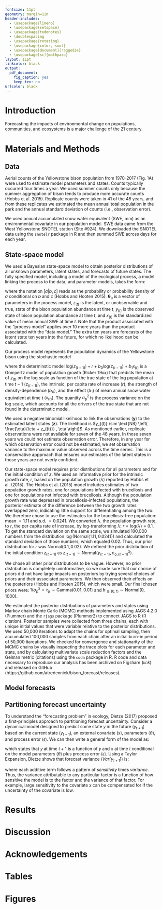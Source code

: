 ```yaml
---
fontsize: 11pt
geometry: margin=1in
header-includes:
  - \usepackage{lineno}
  - \usepackage{setspace}
  - \usepackage{todonotes}
  - \doublespacing
  - \usepackage{rotating}
  - \usepackage{color, soul}
  - \usepackage[document]{ragged2e}
  - \usepackage[sc]{mathpazo}
layout: 11pt
linkcolor: black
output:
  pdf_document:
    fig_caption: yes
    keep_tex: no
urlcolor: black
---
```



\begin{singlespace}

\begin{center}

\large{\textbf{Quantifying the limits to forecasting the impacts of environmental change on the Yellowstone bison population}}

\renewcommand*{\thefootnote}{\fnsymbol{footnote}}

\vspace{1em}

\normalsize{Andrew T. Tredennick\textsuperscript{1}}

\vspace{1em}

\textit{\small{\textsuperscript{1}Department of Wildland Resources and the Ecology Center, 5230 Old Main Hill, Utah State University, Logan, Utah 84322 USA}}

\end{center}

\vspace{2em}

\textbf{Running Head}: Limits to bison forecasting

\textbf{Corresponding Author}: \\
\hspace{2em}Andrew Tredennick \\  
\hspace{2em}Department of Wildland Resources and the Ecology Center\\
\hspace{2em}Utah State University \\
\hspace{2em}5230 Old Main Hill \\
\hspace{2em}Logan, Utah 84322 USA \\
\hspace{2em}Phone: +1-970-443-1599 \\
\hspace{2em}Fax: +1-435-797-3796 \\
\hspace{2em}Email: atredenn@gmail.com

\end{singlespace}
\renewcommand*{\thefootnote}{\arabic{footnote}}
\setcounter{footnote}{0}

\linenumbers{}

\newpage{}

\begin{abstract}
Making ecological forecasts requires bringing together data with models that can project states under future environmental conditions.
An interesting, but often overlooked, complication of ecological forecasting is that the state of interest (e.g., population abundance) is often impacted by an environmental covariate (e.g., precipitation) that itself must be forecast.
In many cases the limits to ecological forecasting lie in the environmental covariates we choose, because even if those covariates produce better understanding of the system, uncertainty in their forecast will propogate through to impact the uncertainty of the focal state.
Thus, understanding when and by how much forecasts are limited by the uncertainty of environmental covariates is an urgent need.
Here we use new methods to explicitly quantify the different sources of uncertainty on forecasts of the Yellowstone bison population.
We fit a Bayesian state-space model to 38 years of population counts assuming Gompertz population growth with an environmental effect of annual accumulated snow water equivalent.
We made forecasts for an additional 7 years and found (1) that including known values of mean annual snow water equivalent increased out-of-sample forecast accuracy and (2) that xx - xx\% of forecast error was associated with uncertainty in future projections of snow water equivalent.
In comparison, only x\% of forecast error was associated with uncertainty in initial conditions (e.g., population state at $t-1$), and fell to 0\% at a forecast horizon of three years.
We used simulations to show how forecast error decreased with increased precision of snow water equivalent forecasts.
Our findings highlight the necessity of partitioning forecast error into quantifiable components.
Only then can key limitations be identified.
In our case, more precise observations of bison population abundance will not lead to better forecasts.
To better forecast the impacts of environmental change on the Yellowstone bison population using our particular model, we need better forecasts of the environmental change itself.

\vspace{1em}

\emph{Key words: Bayesian state-space model;} Bison bison\emph{; ecological forecasting; population model; Yellowstone National Park, USA; uncertainty.}

\end{abstract}


# Introduction

Forecasting the impacts of environmental change on populations, communities, and ecosystems is a major challenge of the 21\textsuperscript{st} century.

# Materials and Methods

##  Data
Aerial counts of the Yellowstone bison population from 1970-2017 (Fig. 1A) were used to estimate model parameters and states.
Counts typically occurred four times a year.
We used summer counts only because the summer aggregation of bison tends to produce more accurate counts (Hobbs et al. 2015).
Replicate counts were taken in 41 of the 48 years, and from these replicates we estimated the mean annual total population in the park and the annual standard deviation of counts (i.e., observation error).

We used annual accumulated snow water equivalent (SWE, mm) as an environmental covariate in our population model.
SWE data came from the West Yellowstone SNOTEL station (Site #924).
We downloaded the SNOTEL data using the ```snotelr``` package in R and then summed SWE across days for each year.

##  State-space model
We used a Bayesian state-space model to obtain posterior distributions of all unknown parameters, latent states, and forecasts of future states.
The fully specified model, including a model of the ecological process, a model linking the process to the data, and parameter models, takes the form:

\vspace{-2em}

\begin{align}
\left[ \boldsymbol{\theta}_\text{p}, z_{(t)}, z_{(t-1)} | y_{(t)}, x_{(t)}, \sigma^2_{\text{o,(t)}} \right ] &\propto \prod_{t=2}^{58} \underbrace{\left[ z_{(t)} | \boldsymbol{\theta}_\text{p}, z_{(t-1)}, x_{(t)} \right]}_{\text{process}} \prod_{t=1}^{48} \underbrace{\left[ y_{(t)} | \sigma^2_{\text{o,(t)}}, z_{(t)} \right]}_{\text{data}} \underbrace{\left[ \boldsymbol{\theta}_\text{p}, z_{(t=1)}\right]}_{\text{parameters}},
\end{align}

where the notation $[a|b,c]$ reads as the probability or probability density of *a* conditional on *b* and *c* (Hobbs and Hooten 2015).
$\boldsymbol{\theta}_\text{p}$ is a vector of parameters in the process model, $z_{(t)}$ is the latent, or unobservable and true, state of the bison population abundance at time *t*, $y_{(t)}$ is the observed state of bison population abundance at time *t*, and $x_{(t)}$ is the standardized value of mean annual SWE at time *t*.
Note that the product associated with the "process model" applies over 10 more years than the product associated with the "data model."
The extra ten years are forecasts of the latent state ten years into the future, for which no likelihood can be calculated.

Our process model represents the population dynamics of the Yellowstone bison using the stochastic model

\vspace{-2em}

\begin{align}
\text{log}(z_{(t)}) \sim \text{Normal}\left( \text{log}(z_{(t-1)}) + r + b_0 \text{log}(z_{(t-1)}) + b_1 x_{(t)}, \sigma^2_\text{p} \right),
\end{align}

where the determinstic model $\text{log}(z_{(t-1)}) + r + b_0 \text{log}(z_{(t-1)}) + b_1 x_{(t)}$ is a Gompertz model of population growth (Ricker 19xx) that predicts the mean of $z_{(t)}$ on the log scale as function of the true state of the log population at time $t-1$ ($z_{(t-1)}$), the intrinsic, per capita rate of increase (*r*), the strength of density-dependence ($b_0$), and the effect ($b_1$) of mean annual snow water equivalent at time *t* ($x_{(t)}$).
The quantity $\sigma^2_\text{p}$ is the process variance on the log scale, which accounts for all the drivers of the true state that are not found in the determinstic model.

We used a negative binomial likelihood to link the observations ($\textbf{y}$) to the estimated latent states ($\textbf{z}$).
The likelihood is $y_{(t)} \sim \text{NB} \left( \frac{\eta}{\eta + z_{(t)}} , \eta \right)$.
As mentioned earlier, replicate observations were not available for seven of the 48 years.
In those seven years we could not estimate observation error.
Therefore, in any year for which observation error could not be estimated, we set observation variance to the maximum value observed across the time series.
This is a conservative appproach that ensures our estimates of the latent states in those years are not overly confident.

Our state-space model requires prior distributions for all parameters and for the initial condition of $z$.
We used an informative prior for the intrinsic growth rate, $r$, based on the population growth ($\lambda$) reported by Hobbs et al. (2015).
The Hobbs et al. (2015) model includes estimates of two population growth rates, one for populations infected with brucellosis and one for populations not infected with brucellosis.
Although the population growth rate was depressed in brucellosis-infected populations, the posterior estimate of the difference between the two growth rates overlapped zero, indicating little support for differentiating among the two.
We therefore chose to use the estimates for the brucellosis-free population: mean $= 1.11$ and s.d. $=0.0241$.
We converted $\lambda$, the population growth rate, to $r$, the per capita rate of increase, by log-transforming $\lambda$: $r = \text{log}(\lambda) = 0.1$.
To get the standard deviation on the same scale, we simulated 100,000 numbers from the distribution $\log(\text{Normal}(1.11,0.0241))$ and calculated the standard deviation of those numbers, which equaled 0.02.
Thus, our prior distribution for $r$ was $\text{Normal}(0.1, 0.02)$.
We defined the prior distribution of the initial condition $z_{(t=1)}$ as  $z_{(t=1)} \sim \text{Normal} \left(y_{(t=1)}, \sigma^2_{\text{o},(t=1)} \right)$.

We chose all other prior distributions to be vague.
However, no prior distribution is completely uninformative, so we made sure that our choice of priors did not have large impacts on posteriors by trying several choices of priors and their associated parameters. 
We then observed their effects on the posteriors (Hobbs and Hooten 2015), which were small.
Our final chosen priors were: $1/\sigma^2_{\text{p}} = \tau_\text{p} \sim \text{Gamma}(0.01,0.01)$ and $b_{\in (0,1)} \sim \text{Normal}(0,1000)$.

We estimated the posterior distributions of parameters and states using Markov chain Monte Carlo (MCMC) methods implemented using JAGS 4.2.0 (Plummer) and the ```rjags``` package (Plummer2) to connect JAGS to R (R citation).
Posterior samples were collected from three chains, each with unique initial values that were variable relative to the posterior distributions.
We used 50,000 iterations to adapt the chains for optimal sampling, then accumulated 100,000 samples from each chain after an initial burn-in period of 50,000 itareations.
We checked for convergence and stationarity of the MCMC chains by visually inspecting the trace plots for each parameter and state, and by calculating multivariate scale reduction factors and the Gelman metric (citations) using the ```coda``` package in R.
R code and data necessary to reproduce our analysis has been archived on Figshare (*link*) and released on GitHub (https://github.com/atredennick/bison_forecast/releases).


##  Model forecasts



##  Partitioning forecast uncertainty

To understand the "forecasting problem" in ecology, Dietze (2017) proposed a first-principles approach to partitioning forecast uncertainty.
Consider a dynamical model designed to predict some state *y* in the future ($y_{t+1}$) based on the current state ($y_{t+1}$), an external covariate ($x$), parameters ($\theta$), and process error ($\epsilon$).
We can then write a general form of the model as:

\vspace{-2em}

\begin{align}
y_{t+1} = f(y_t, x_t|\theta) + \epsilon,
\end{align}

which states that $y$ at time $t+1$ is a function of $y$ and $x$ at time $t$ conditional on the model parameters ($\theta$) plus process error ($\epsilon$).
Using a Taylor Expansion, Dietze shows that forecast variance ($Var[y_{t+1}]$) is:

\vspace{-2em}

\begin{align}
Var[y_{t+1}] = \underbrace{\left(\frac{\delta f}{\delta y} \right)^2}_{\text{stability}} 
               \underbrace{\vphantom{ \left(\frac{\delta f}{\delta y} \right)^2 } Var[y_t]}_{\text{IC uncert.}} +
               \underbrace{\vphantom{ \left(\frac{\delta f}{\delta y} \right)^2 }\left(\frac{\delta f}{\delta x} \right)^2}_{\text{driver sens.}} 
               \underbrace{\vphantom{ \left(\frac{\delta f}{\delta y} \right)^2 } Var[x_t]}_{\text{driver uncert.}} +
               \underbrace{\vphantom{ \left(\frac{\delta f}{\delta y} \right)^2 }\left(\frac{\delta f}{\delta \theta} \right)^2}_{\text{param sens.}}
               \underbrace{\vphantom{ \left(\frac{\delta f}{\delta y} \right)^2 } Var[\theta]}_{\text{param. uncert.}} +
               \underbrace{\vphantom{ \left(\frac{\delta f}{\delta y} \right)^2 } Var[\epsilon]}_{\text{process error}},
\end{align}

where each additive term follows a pattern of *sensitivity* times *variance*.
Thus, the variance attributable to any particular factor is a function of how sensitive the model is to the factor and the variance of that factor.
For example, large sensitivity to the covariate $x$ can be compensated for if the uncertainty of the covariate is low.

# Results

# Discussion

# Acknowledgements

\newpage{}

# Tables

\newpage{}

# Figures

\begin{figure}[!ht]
  \centering
      \includegraphics{../figures/bison_data_plots.png}
  \caption{The data.}
\end{figure}

\newpage{}

\begin{figure}[!ht]
  \centering
      \includegraphics{../figures/bison_post_params.png}
  \caption{The posteriors.}
\end{figure}

\newpage{}

\begin{figure}[!ht]
  \centering
      \includegraphics[height=6in]{../figures/bison_combined.png}
  \caption{The forecasts.}
\end{figure}

